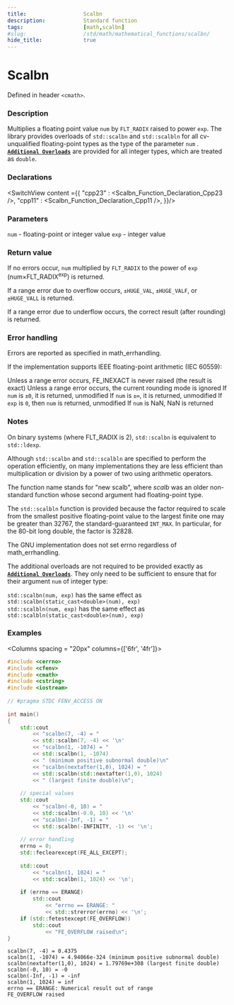 ```yaml
---
title:                  Scalbn
description:            Standard function
tags:                   [math,scalbn]
#slug:                  /std/math/mathematical_functions/scalbn/
hide_title:             true
---
```




# Scalbn

Defined in header `<cmath>`.

### Description

Multiplies a floating point value `num` by `FLT_RADIX` raised to power `exp`. The library provides overloads of `std::scalbn` and `std::scalbln` 
for all cv-unqualified floating-point types as the type of the parameter `num` <Since v='cpp23'></Since>.
<a href='#declarations'><code><b>Additional Overloads</b></code></a> are provided for all integer types, which are treated as `double`.

### Declarations

<SwitchView content ={{
    "cpp23" : <Scalbn_Function_Declaration_Cpp23 />,
    "cpp11" : <Scalbn_Function_Declaration_Cpp11 />,
}}/>


### Parameters
 
`num` - floating-point or integer value
`exp` - integer value

### Return value

If no errors occur, `num` multiplied by `FLT_RADIX` to the power of `exp` (num×FLT_RADIX<sup>exp</sup>) is returned.

If a range error due to overflow occurs, `±HUGE_VAL`, `±HUGE_VALF`, or `±HUGE_VALL` is returned.

If a range error due to underflow occurs, the correct result (after rounding) is returned.

### Error handling

Errors are reported as specified in math_errhandling.

If the implementation supports IEEE floating-point arithmetic (IEC 60559):

Unless a range error occurs, FE_INEXACT is never raised (the result is exact)
Unless a range error occurs, the current rounding mode is ignored
If `num` is `±0`, it is returned, unmodified
If `num` is `±∞`, it is returned, unmodified
If `exp` is `0`, then `num` is returned, unmodified
If `num` is NaN, NaN is returned

### Notes

On binary systems (where FLT_RADIX is 2), `std::scalbn` is equivalent to `std::ldexp`.

Although `std::scalbn` and `std::scalbln` are specified to perform the operation efficiently, 
on many implementations they are less efficient than multiplication or division by a power of two using arithmetic operators.

The function name stands for "new scalb", where *scalb* was an older non-standard function whose second argument had floating-point type.

The `std::scalbln` function is provided because the factor required to scale from the smallest positive floating-point value to the 
largest finite one may be greater than 32767, the standard-guaranteed `INT_MAX`. In particular, for the 80-bit long double, the factor is 32828.

The GNU implementation does not set errno regardless of math_errhandling.

The additional overloads are not required to be provided exactly as <a href='#declarations'><code><b>Additional Overloads</b></code></a>. They only need to be sufficient to ensure that for their argument `num` of integer type:

`std::scalbn(num, exp)` has the same effect as `std::scalbn(static_cast<double>(num), exp)` <br/>
`std::scalbln(num, exp)` has the same effect as `std::scalbln(static_cast<double>(num), exp)` <br/>

### Examples



<Columns spacing = "20px" columns={['6fr', '4fr']}>
<div>

```cpp
#include <cerrno>
#include <cfenv>
#include <cmath>
#include <cstring>
#include <iostream>
 
// #pragma STDC FENV_ACCESS ON
 
int main()
{
    std::cout 
        << "scalbn(7, -4) = " 
        << std::scalbn(7, -4) << '\n'
        << "scalbn(1, -1074) = " 
        << std::scalbn(1, -1074)
        << " (minimum positive subnormal double)\n"
        << "scalbn(nextafter(1,0), 1024) = "
        << std::scalbn(std::nextafter(1,0), 1024)
        << " (largest finite double)\n";
 
    // special values
    std::cout 
        << "scalbn(-0, 10) = " 
        << std::scalbn(-0.0, 10) << '\n'
        << "scalbn(-Inf, -1) = " 
        << std::scalbn(-INFINITY, -1) << '\n';
 
    // error handling
    errno = 0;
    std::feclearexcept(FE_ALL_EXCEPT);
 
    std::cout 
        << "scalbn(1, 1024) = " 
        << std::scalbn(1, 1024) << '\n';
 
    if (errno == ERANGE)
        std::cout 
            << "errno == ERANGE: " 
            << std::strerror(errno) << '\n';
    if (std::fetestexcept(FE_OVERFLOW))
        std::cout 
            << "FE_OVERFLOW raised\n";
}

```

</div>

<div>

```plaintext title="Possible Result"
scalbn(7, -4) = 0.4375
scalbn(1, -1074) = 4.94066e-324 (minimum positive subnormal double)
scalbn(nextafter(1,0), 1024) = 1.79769e+308 (largest finite double)
scalbn(-0, 10) = -0
scalbn(-Inf, -1) = -inf
scalbn(1, 1024) = inf
errno == ERANGE: Numerical result out of range
FE_OVERFLOW raised
```

</div>
</Columns>
